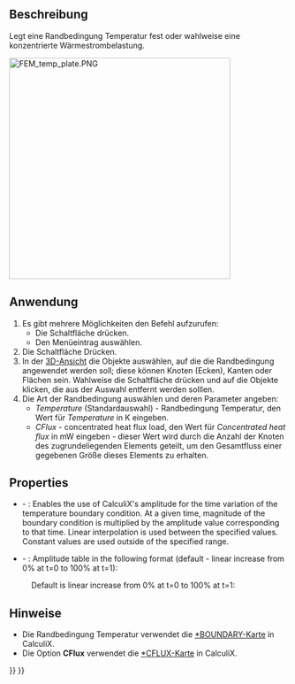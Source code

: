 <languages/>

{{Docnav/de
|[[FEM_ConstraintHeatflux/de|RandbedingungWärmestrom]]
|[[FEM_ConstraintBodyHeatSource/de|RandbedingungKörperwärmequelle]]
|[[FEM_Workbench/de|FEM]]
|IconL=FEM_ConstraintHeatflux.svg
|IconR=FEM_ConstraintBodyHeatSource.svg
|IconC=Workbench_FEM.svg
}}

{{GuiCommandContainer|
{{GuiCommand/de
|Name=FEM ConstraintTemperature
|Name/de=FEM RandbedingungTemperatur
|MenuLocation=Modell → Thermische Randbedingungen und Belastungen→ Randbedingung Temperatur 
|Workbenches=[[FEM_Workbench/de|FEM]]
|Shortcut=
|SeeAlso=[[FEM_tutorial/de|FEM Anleitung]]
}}
{{GuiCommandFemInfo/de
|Solvers=CalculiX, Elmer
}}
}}

<span id="Description"></span>
==Beschreibung==

Legt eine Randbedingung Temperatur fest oder wahlweise eine konzentrierte Wärmestrombelastung.

[[Image:FEM_temp_plate.PNG|400px]]
{{Caption|2D-Platte, die einer Temperaturdifferenz ausgesetzt ist}}

<span id="Usage"></span>
==Anwendung==

# Es gibt mehrere Möglichkeiten den Befehl aufzurufen:
#* Die Schaltfläche {{Button|[[Image:FEM_ConstraintTemperature.svg|16px]] [[FEM_ConstraintTemperature/de|Randbedingung Temperatur]]}} drücken.
#* Den Menüeintrag {{MenuCommand|Modell → Thermische Randbedingungen und Belastungen → [[Image:FEM_ConstraintTemperature.svg|16px]] Randbedingung Temperatur}} auswählen.
# Die Schaltfläche {{Button|Hinzufügen}} Drücken.
# In der [[3D_view/de|3D-Ansicht]] die Objekte auswählen, auf die die Randbedingung angewendet werden soll; diese können Knoten (Ecken), Kanten oder Flächen sein. Wahlweise die Schaltfläche {{Button|Remove}} drücken und auf die Objekte klicken, die aus der Auswahl entfernt werden solllen.
# Die Art der Randbedingung auswählen und deren Parameter angeben:
#* ''Temperature'' (Standardauswahl) - Randbedingung Temperatur, den Wert für ''Temperature'' in K eingeben.
#* ''CFlux'' - concentrated heat flux load, den Wert für ''Concentrated heat flux'' in mW eingeben - dieser Wert wird durch die Anzahl der Knoten des zugrundeliegenden Elements geteilt, um den Gesamtfluss einer gegebenen Größe dieses Elements zu erhalten.

<div lang="en" dir="ltr" class="mw-content-ltr">
==Properties==
</div>

<div lang="en" dir="ltr" class="mw-content-ltr">
* {{PropertyData|Enable Amplitude}} - {{Version|1.1}}: Enables the use of CalculiX's amplitude for the time variation of the temperature boundary condition. At a given time, magnitude of the boundary condition is multiplied by the amplitude value corresponding to that time. Linear interpolation is used between the specified values. Constant values are used outside of the specified range.
* {{PropertyData|Amplitude Values}} - {{Version|1.1}}: Amplitude table in the following format (default - linear increase from 0% at t=0 to 100% at t=1):
</div>

: {{Code|lang=text|code=
time_1, amplitude_value_1
...
}}

<div lang="en" dir="ltr" class="mw-content-ltr">
: Default is linear increase from 0% at t=0 to 100% at t=1:
</div>

: {{Code|lang=text|code=
0, 0
1, 1
}}

<span id="Notes"></span>
==Hinweise==

* Die Randbedingung Temperatur verwendet die [http://web.mit.edu/calculix_v2.7/CalculiX/ccx_2.7/doc/ccx/node163.html *BOUNDARY-Karte] in CalculiX.
* Die Option '''CFlux''' verwendet die [http://web.mit.edu/calculix_v2.7/CalculiX/ccx_2.7/doc/ccx/node168.html *CFLUX-Karte] in CalculiX.


{{Docnav/de
|[[FEM_ConstraintHeatflux/de|RandbedingungWärmestrom]]
|[[FEM_ConstraintBodyHeatSource/de|RandbedingungKörperwärmequelle]]
|[[FEM_Workbench/de|FEM]]
|IconL=FEM_ConstraintHeatflux.svg
|IconR=FEM_ConstraintBodyHeatSource.svg
|IconC=Workbench_FEM.svg
}}

{{FEM Tools navi{{#translation:}}}}
{{Userdocnavi{{#translation:}}}}
